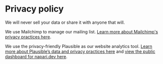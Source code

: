 
<LayoutMDX toc title="Privacy policy">

# Privacy policy

We will never sell your data or share it with anyone that will.

We use Mailchimp to manage our mailing list.
[Learn more about Mailchimp's privacy practices here]({MAILCHIMP_PRIVACY}).

We use the privacy-friendly Plausible as our website analytics tool.
[Learn more about Plausible’s data and privacy practices here]({PLAUSIBLE_PRIVACY})
and [view the public dashboard for napari.dev here]({PLAUSIBLE}).

</LayoutMDX>
